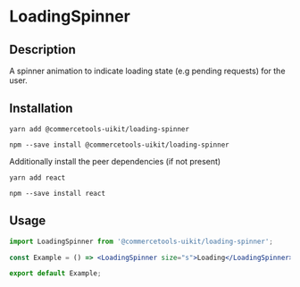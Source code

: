 

<Meta of={LoadingSpinnerStories} />

# LoadingSpinner

## Description

A spinner animation to indicate loading state (e.g pending requests) for the user.

## Installation

```
yarn add @commercetools-uikit/loading-spinner
```

```
npm --save install @commercetools-uikit/loading-spinner
```

Additionally install the peer dependencies (if not present)

```
yarn add react
```

```
npm --save install react
```

## Usage

```jsx
import LoadingSpinner from '@commercetools-uikit/loading-spinner';

const Example = () => <LoadingSpinner size="s">Loading</LoadingSpinner>;

export default Example;
```

<Canvas of={LoadingSpinnerStories.Default} />

